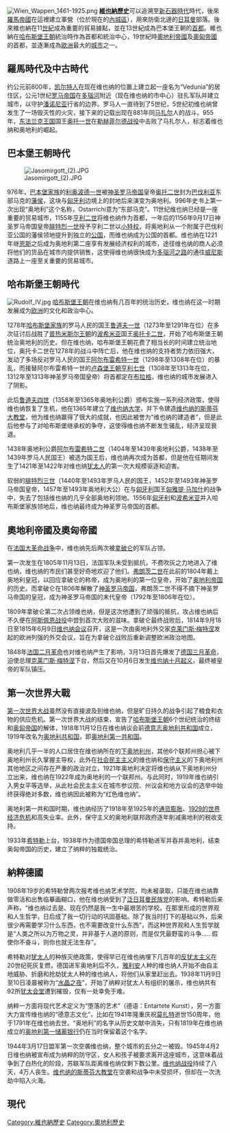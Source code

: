[[File:Wien_Wappen_1461-1925.png|thumb]]
'''[[維也納|維也納]][[歷史|歷史]]'''可以追溯至[[新石器時代|新石器時代]]時代，後來[[羅馬帝國|羅馬帝國]]在這裡建立軍營（位於現在的[[內城區_(維也納)|內城區]]），用來防衛北邊的[[日耳曼|日耳曼]]部落。後來維也納在11[[世紀|世紀]]成為重要的貿易據點，並在13世紀成為巴本堡王朝的[[首都|首都]]。維也納在[[哈布斯堡王朝|哈布斯堡王朝]]統治時作為首都和統治中心，19世紀時[[奧地利帝國|奧地利帝國]]及[[奧匈帝國|奧匈帝國]]的首都，並逐漸成為[[歐洲|歐洲]]最大的[[城市|城市]]之一。

== 羅馬時代及中古時代 ==
约公元前800年，[[凯尔特人|凯尔特人]]在现在维也纳的位置上建立起一座名为“Vedunia”的居住区，公元1世纪[[羅馬帝國|罗马帝国]]在[[多瑙河|多瑙河]]附近（现在维也纳的市中心）驻扎军队并建立城市，以守护[[潘诺尼亚|潘诺尼亚]]行省的边界。罗马人一直待到了5世纪，5世纪初维也纳曾发生了一场毁灭性的火灾，接下来的记载出现在881年同[[马扎尔|马扎尔]]人的战斗。955年，[[東法蘭克王國|东法兰克王国]]国王[[奥托一世_(神圣罗马帝国)|奥托一世]]在[[勒赫菲尔德战役|勒赫菲尔德战役]]中击败了马扎尔人，标志着维也纳和奥地利的崛起。

== 巴本堡王朝時代 ==
[[File:Jasomirgott_(2).JPG|thumb]]

976年，[[巴本堡王朝|巴本堡家族]]的[[利奥波德一世_(奥地利)|利奥波德一世]]被[[神圣罗马帝国|神圣罗马帝国]]皇帝[[奥托二世_(神圣罗马帝国)|奥托二世]]封为[[巴伐利亚|巴伐利亚]]东部马克的[[藩侯|藩侯]]，这块与[[匈牙利|匈牙利]]边境上的封地后来演变为奥地利。996年史书上第一次出现“奥地利”这个名称，Ostarrichi意为“东部马克”。11世纪维也纳已经是一座重要的贸易城市，1155年[[亨利二世_(奥地利)|亨利二世]]将维也纳作为首都，一年后的1156年9月17日神圣罗马帝国皇帝[[腓特烈一世_(神圣罗马帝国)|腓特烈一世]]授予亨利二世以[[小特权|小特权]]，将奥地利从一个附属于巴伐利亚公国的藩侯领地提升到独立的[[公国|公国]]，而维也纳成为公国的首都。维也纳在1221年继[[保罗·因斯|恩斯]]之后成为奥地利第二座享有发展经济权利的城市，途径维也纳的商人必须将他们的货品在城市内提供销售，这使得维也纳很快成为[[多瑙河之路|多瑙河之路]]的通往[[威尼斯|威尼斯]]道路上一座至关重要的贸易城市。

== 哈布斯堡王朝時代 ==
[[File:Rudolf_IV.jpg|thumb]]
[[哈布斯堡王朝|哈布斯堡王朝]]在维也纳有几百年的统治历史，维也纳在这一时期发展成为[[欧洲|欧洲]]的文化和政治中心。

1278年[[哈布斯堡家族|哈布斯堡家族]]的罗马人民的国王[[鲁道夫一世_(德意志)|鲁道夫一世]]（1273年至1291年在位）在多次征讨后战胜了[[普热米斯尔王朝|普热米斯尔王朝]]的[[波希米亚|波希米亚]]国王[[普热米斯尔·奥托卡二世|奥托卡二世]]，开始了哈布斯堡王朝统治奥地利的历史。但在维也纳，哈布斯堡王朝花费了相当长的时间建立统治地位，奥托卡二世在1278年的战斗中阵亡后，他在维也纳的支持者势力依旧强大，发动了多场反对罗马人民的国王[[阿尔布雷希特一世_(德意志)|阿尔布雷希特一世]]（1298年至1308年在位）的暴乱，而接替阿尔布雷希特一世的[[卢森堡王朝|卢森堡王朝]][[亨利七世_(神圣罗马帝国)|亨利七世]]（1308年至1313年在位，1312年至1313年神圣罗马帝国皇帝）将首都定在[[布拉格|布拉格]]，维也纳的城市发展进入了阴影。

此后[[鲁道夫四世_(奥地利)|鲁道夫四世]]（1358年至1365年奥地利公爵）颁布实施一系列经济政策，使得维也纳恢复了生机，他在1365年建立了[[维也纳大学|维也纳大学]]，并下令建造[[维也纳的斯蒂芬大教堂|维也纳的斯蒂芬大教堂]]，他为维也纳赢得了很大的成就，也因此被誉为“维也纳的建造者”，但是此后他参与了对哈布斯堡继承权的争夺，这使得维也纳不断发生骚乱，经济呈现衰退。

1438年奥地利公爵[[阿尔布雷希特二世_(德意志)|阿尔布雷希特二世]]（1404年至1439年奥地利公爵，1438年至1439年罗马人民国王）被选为国王后，维也纳再次成为首都，但是他在任期间发生了1421年至1422年对维也纳[[犹太人|犹太人]]的第一次大规模驱逐和迫害。

软弱的[[腓特烈三世_(神圣罗马帝国)|腓特烈三世]]（1440年至1493年罗马人民的国王，1452年至1493年神圣罗马帝国皇帝，1457年至1493年奥地利大公）在与[[匈牙利|匈牙利]]国王[[马加什一世|匈雅提·马加什]]的战争中，失去了包括维也纳的几乎全部奥地利领地。1556年[[匈牙利|匈牙利]]和[[波希米亚|波希米亚]]并入哈布斯堡家族领地后，维也纳最终成为神圣罗马帝国的首都。

== 奧地利帝國及奧匈帝國 ==
在[[法国大革命战争|法国大革命战争]]中，维也纳先后两次被[[拿破仑·波拿巴|拿破仑]]的军队占领。

第一次发生在1805年11月13日，法国军队未受到抵抗，不费吹灰之力地进入了维也纳，维也纳的市民们甚至好奇地欢迎了他们。[[弗朗茨二世_(神圣罗马帝国)|弗朗茨二世]]在此前的1804年戴上奥地利皇冠，以回应拿破仑的称帝，成为奥地利的第一位皇帝，开始了[[奧地利帝國|奥地利帝国]]的历史。而拿破仑在1806年解散了[[神圣罗马帝国|神圣罗马帝国]]，弗朗茨二世不得不摘下神圣罗马帝国的皇冠，成为神圣罗马帝国的末代皇帝（1792年至1806年在位）。

1809年拿破仑第二次占领维也纳，但是这次他遭到了顽强的抵抗，攻占维也纳后不久便在[[阿斯佩恩战役|阿斯佩恩战役]]中尝到首次大败的滋味。拿破仑最终战败后，1814年9月18日至1815年6月9日[[维也纳会议|维也纳会议]]召开，这是一次由奥地利外交家[[克莱门斯·梅特涅|克莱门斯·梅特涅]]发起的欧洲列强的外交会议，旨在为拿破仑战败后重新调整欧洲政治地图。

1848年[[法国二月革命|法国二月革命]]也对维也纳产生了影响，3月13日首先爆发了[[德国三月革命|德国三月革命]]，迫使总理[[克莱门斯·梅特涅|克莱门斯·梅特涅]]下台，然后又在10月6日发生[[维也纳十月起义|维也纳十月起义]]，最终被皇帝的军队镇压。

== 第一次世界大戰 ==
[[第一次世界大战|第一次世界大战]]虽然没有直接波及到维也纳，但是旷日持久的战争引起了粮食和衣物的供应危机。第一次世界大战的结束，宣告了[[哈布斯堡王朝|哈布斯堡王朝]]6个世纪统治的终结和[[奥匈帝国|奥匈帝国]]的解体，1918年11月12日在维也纳议会前[[德意志奥地利共和国|德意志奥地利共和国]]成立，1919年改名为[[奥地利|奥地利共和国]]，即[[奥地利第一共和国|奥地利第一共和国]]。

奥地利几乎一半的人口居住在维也纳所在的[[下奥地利州|下奥地利州]]，其他6个联邦州担心被下奥地利州长久掌握主导权，此外在[[社會民主主義|社会民主主义]]的维也纳和[[保守主义|保守主义]]的下奥地利州其他地区之间存在严重的政治对立，1921年奥地利决定将维也纳从下奥地利州分立出来，维也纳在1922年成为奥地利的一个联邦州。与此同时，1919年维也纳引入男女平等选举，从此社会民主主义在城市参议院、州议会和地方议会的选举中始终获得绝对多数，维也纳因此被称为“红色维也纳”。

奥地利第一共和国时期，维也纳经历了1918年至1925年的[[通货膨胀|通货膨胀]]、[[大萧条|1929的世界经济危机]]和高失业率。此外，保守主义的奥地利联邦政府逐年削减奥地利的税收支持。

1933年[[阿道夫·希特勒|希特勒]]上台，1938年作为德国帝国总理的希特勒进军并吞并奥地利，结束奥匈帝国的历史，建立了纳粹的独裁统治。

== 納粹德國 ==
1908年19岁的希特勒曾两次报考维也纳艺术学院，均未被录取，只能在维也纳靠做零活和出售临摹画糊口，他在维也纳受到了[[泛日耳曼民族党|泛日耳曼民族党]]的影响。希特勒后来声称，“维也纳过去是、现在仍然是我一生中最艰苦的学校。在那里形成的世界观和人生哲学，日后成了我一切行动的巩固基础。除了我当时打下的基础以外，后来很少再需要学习什么东西，也不需要改变什么东西”，而这种世界观和人生哲学就是“人类之所以为万物之灵，并非基于人道的原则，而是仅凭最野蛮的斗争……假使你不奋斗，则你也就无法生存”。

希特勒对[[犹太人|犹太人]]的种族灭绝政策，使得早已在维也纳埋下几百年的[[反犹太主义|反犹太主义]]在20世纪死灰复燃，德国进军奥地利后不久，[[雅利安人|雅利安]]人种的维也纳人开始不由自主地威胁、折磨和抢劫犹太人种的维也纳人，将他们从家里赶出去。1938年11月9日至10日凌晨被称为“[[水晶之夜|水晶之夜]]”，开始了纳粹对犹太人有组织的屠杀，维也纳共有92所[[猶太會堂|犹太会堂]]遭到摧毁，仅有一处幸免于难。

纳粹一方面将现代艺术定义为“堕落的艺术”（德语：Entartete Kunst），另一方面大力宣传维也纳的“德意志文化”，比如在1941年隆重庆祝[[沃尔夫冈·阿马多伊斯·莫扎特|莫扎特]]逝世150周年，他于1791年在维也纳去世。“奥地利”的名字从历史文献中消失，只有1819年在维也纳成立的[[奥地利第一储蓄银行|奥地利第一储蓄银行]]仍在当时保留着这个名字。

1944年3月17日盟军第一次空袭维也纳，整个城市的五分之一被毁。1945年4月2日维也纳被宣布成为纳粹的防守区，女人和孩子被要求离开这座城市，这意味着战争到了白热化的阶段，苏联军队距离维也纳仅剩下数公里。[[维也纳战役|维也纳战役]]持续了八天，4万人丧生。[[维也纳的斯蒂芬大教堂|维也纳的斯蒂芬大教堂]]在空袭和战争中未受损坏，但却在一次洗劫中陷入火海。

== 現代 ==

[[Category:維也納歷史|Category:維也納歷史]]
[[Category:奧地利歷史|Category:奧地利歷史]]